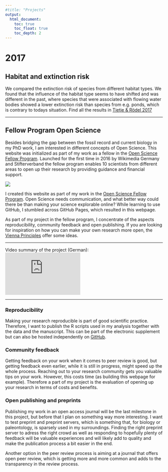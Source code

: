 ```yaml
---
#title: "Projects"
output:
  html_document:
    toc: true
    toc_float: true
    toc_depth: 2
---
```



# 2017

## Habitat and extinction risk

We compared the extinction risk of species from different habitat types. We found that the influence of the habitat type seems to have shifted and was different in the past, where species that were associated with flowing water bodies showed a lower extinction risk than species from e.g. ponds, which is contrary to todays situation.
Find all the results in [Tietje & Rödel 2017](http://rsos.royalsocietypublishing.org/cgi/content/full/rsos.170051?ijkey=HFAoNHwozz9aFKn&keytype=ref)

-----

## Fellow Program Open Science

Besides bridging the gap between the fossil record and current biology in my PhD work, I am interested in different concepts of Open Science. This website was initialized as part of my work as a fellow in the [Open Science Fellow Program](https://wikimedia.de/wiki/Fellowprogramm). Launched for the first time in 2016 by Wikimedia Germany and Stifterverband the fellow program enables 10 scientists from different areas to open up their research by providing guidance and financial support. 

<div style="width:300px; height=200px">
![](fp_logo_fall_back_4c_neu.png) 
</div>

I created this website as part of my work in the [Open Science Fellow Program](https://wikimedia.de/wiki/BildungWissenschaftKultur/Fellowprogramm/Fellows). Open Science needs communication, and what better way could there be than making your science explorable online? While learning to use GitHub, I stumbled across GitHub Pages, which resulted in this webpage.

As part of my project in the fellow program, I concentrate of the aspects reproducibility, community feedback and open publishing. If you are looking for inspiration on how you can make your own research more open, the [Vienna Principles](http://viennaprinciples.org/) offer some ideas.

----

Video summary of the project (German):
<iframe src="https://commons.wikimedia.org/wiki/File%3AOpen_Science_Fellow_project_summary.ogg?embedplayer=yes" width="240" height="135" frameborder="0" ></iframe>

<!---[Video summary](https://commons.wikimedia.org/wiki/File%3AOpen_Science_Fellow_project_summary.ogg) (german only for now)
-->

----

### Reproducibility 
Making your research reproducible is part of good scientific practice. Therefore, I want to publish the R scripts used in my analysis together with the data and the manuscript. This can be part of the electronic supplement but can also be hosted independently on [GitHub](https://github.com/).

### Community feedback
Getting feedback on your work when it comes to peer review is good, but getting feedback even earlier, while it is still in progress, might speed up the whole process. Reaching out to your research community gets you valuable tips on your work. However, this costs time (as building this webpage for example). Therefore a part of my project is the evaluation of opening up your research in terms of costs and benefits.

### Open publishing and preprints 
Publishing my work in an open access journal will be the last milestone in this project, but before that I plan on something way more interesting. I want to test preprint and preprint servers, which is something that, for biology or paleontology, is sparsely used in my surroundings. Finding the right preprint server to adress the right crowd as well as responding to hopefully plenty of feedback will be valuable experiences and will likely add to quality and make the publication process a bit easier in the end. 

Another option in the peer review process is aiming at a journal that offers open peer review, which is getting more and more common and adds to the transparency in the review process.


